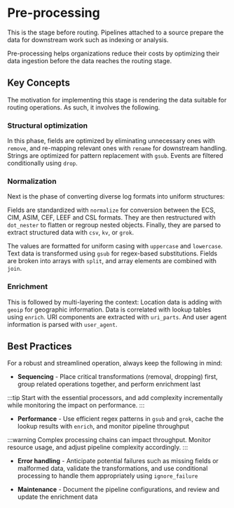 # Pre-processing

This is the stage before routing. Pipelines attached to a source prepare the data for downstream work such as indexing or analysis.

Pre-processing helps organizations reduce their costs by optimizing their data ingestion before the data reaches the routing stage.

## Key Concepts

The motivation for implementing this stage is rendering the data suitable for routing operations. As such, it involves the following.

### Structural optimization

In this phase, fields are optimized by eliminating unnecessary ones with `remove`, and re-mapping relevant ones with `rename` for downstream handling. Strings are optimized for pattern replacement with `gsub`. Events are filtered conditionally using `drop`.

### Normalization

Next is the phase of converting diverse log formats into uniform structures:

Fields are standardized with `normalize` for conversion between the ECS, CIM, ASIM, CEF, LEEF and CSL formats. They are then restructured with `dot_nester` to flatten or regroup nested objects. Finally, they are parsed to extract structured data with `csv`, `kv`, or `grok`.

The values are formatted for uniform casing with `uppercase` and `lowercase`. Text data is transformed using `gsub` for regex-based substitutions. Fields are broken into arrays with `split`, and array elements are combined with `join`.

### Enrichment

This is followed by multi-layering the context: Location data is adding with `geoip` for geographic information. Data is correlated with lookup tables using `enrich`. URI components are extracted with `uri_parts`. And user agent information is parsed with `user_agent`.

## Best Practices

For a robust and streamlined operation, always keep the following in mind:

- **Sequencing** - Place critical transformations (removal, dropping) first, group related operations together, and perform enrichment last

:::tip
Start with the essential processors, and add complexity incrementally while monitoring the impact on performance.
:::

- **Performance** - Use efficient regex patterns in `gsub` and `grok`, cache the lookup results with `enrich`, and monitor pipeline throughput

:::warning
Complex processing chains can impact throughput. Monitor resource usage, and adjust pipeline complexity accordingly.
:::

* **Error handling** - Anticipate potential failures such as missing fields or malformed data, validate the transformations, and use conditional processing to handle them appropriately using `ignore_failure`

- **Maintenance** - Document the pipeline configurations, and review and update the enrichment data
